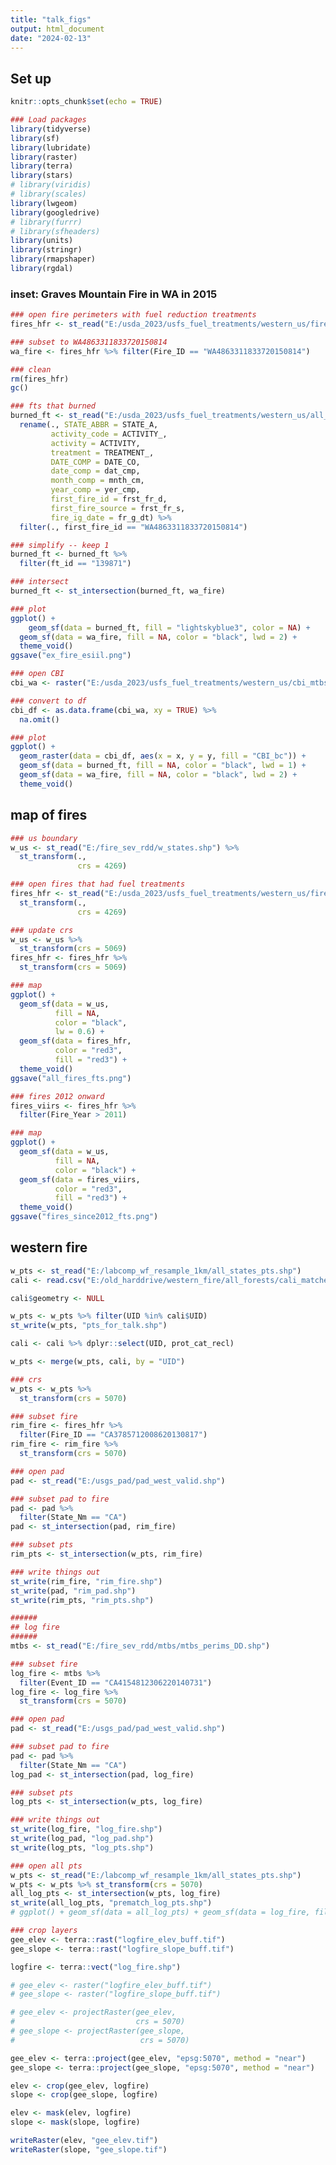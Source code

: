 ```yaml
---
title: "talk_figs"
output: html_document
date: "2024-02-13"
---
```


## Set up
```r
knitr::opts_chunk$set(echo = TRUE)

### Load packages
library(tidyverse)
library(sf)
library(lubridate)
library(raster)
library(terra)
library(stars)
# library(viridis)
# library(scales)
library(lwgeom)
library(googledrive)
# library(furrr)
# library(sfheaders)
library(units)
library(stringr)
library(rmapshaper)
library(rgdal)
```

### inset: Graves Mountain Fire in WA in 2015
```r
### open fire perimeters with fuel reduction treatments
fires_hfr <- st_read("E:/usda_2023/usfs_fuel_treatments/western_us/fires_haz_ft.shp") 

### subset to WA4863311833720150814
wa_fire <- fires_hfr %>% filter(Fire_ID == "WA4863311833720150814")

### clean
rm(fires_hfr)
gc()

### fts that burned
burned_ft <- st_read("E:/usda_2023/usfs_fuel_treatments/western_us/all_burned_fuel_treats_year_updated_polygons_fireID.shp") %>%
  rename(., STATE_ABBR = STATE_A,
         activity_code = ACTIVITY_,
         activity = ACTIVITY,
         treatment = TREATMENT_,
         DATE_COMP = DATE_CO,
         date_comp = dat_cmp,
         month_comp = mnth_cm,
         year_comp = yer_cmp,
         first_fire_id = frst_fr_d,
         first_fire_source = frst_fr_s,
         fire_ig_date = fr_g_dt) %>%
  filter(., first_fire_id == "WA4863311833720150814")

### simplify -- keep 1
burned_ft <- burned_ft %>%
  filter(ft_id == "139871")

### intersect
burned_ft <- st_intersection(burned_ft, wa_fire)

### plot
ggplot() +
    geom_sf(data = burned_ft, fill = "lightskyblue3", color = NA) +
  geom_sf(data = wa_fire, fill = NA, color = "black", lwd = 2) +
  theme_void()
ggsave("ex_fire_esiil.png")

### open CBI
cbi_wa <- raster("E:/usda_2023/usfs_fuel_treatments/western_us/cbi_mtbs_firedpy/WA4863311833720150814.tif")

### convert to df
cbi_df <- as.data.frame(cbi_wa, xy = TRUE) %>%
  na.omit() 

### plot
ggplot() +
  geom_raster(data = cbi_df, aes(x = x, y = y, fill = "CBI_bc")) +
  geom_sf(data = burned_ft, fill = NA, color = "black", lwd = 1) +
  geom_sf(data = wa_fire, fill = NA, color = "black", lwd = 2) +
  theme_void()
```

## map of fires
```r
### us boundary
w_us <- st_read("E:/fire_sev_rdd/w_states.shp") %>%
  st_transform(.,
               crs = 4269)

### open fires that had fuel treatments
fires_hfr <- st_read("E:/usda_2023/usfs_fuel_treatments/western_us/fires_haz_ft.shp") %>%
  st_transform(.,
               crs = 4269)

### update crs
w_us <- w_us %>%
  st_transform(crs = 5069)
fires_hfr <- fires_hfr %>%
  st_transform(crs = 5069)

### map
ggplot() +
  geom_sf(data = w_us, 
          fill = NA,
          color = "black",
          lw = 0.6) +
  geom_sf(data = fires_hfr,
          color = "red3",
          fill = "red3") +
  theme_void()
ggsave("all_fires_fts.png")

### fires 2012 onward
fires_viirs <- fires_hfr %>%
  filter(Fire_Year > 2011)

### map
ggplot() +
  geom_sf(data = w_us, 
          fill = NA,
          color = "black") +
  geom_sf(data = fires_viirs,
          color = "red3",
          fill = "red3") +
  theme_void()
ggsave("fires_since2012_fts.png")
```
## western fire
```r
w_pts <- st_read("E:/labcomp_wf_resample_1km/all_states_pts.shp")
cali <- read.csv("E:/old_harddrive/western_fire/all_forests/cali_matched_allvars.csv")

cali$geometry <- NULL

w_pts <- w_pts %>% filter(UID %in% cali$UID)
st_write(w_pts, "pts_for_talk.shp")

cali <- cali %>% dplyr::select(UID, prot_cat_recl)

w_pts <- merge(w_pts, cali, by = "UID")

### crs
w_pts <- w_pts %>%
  st_transform(crs = 5070)

### subset fire
rim_fire <- fires_hfr %>%
  filter(Fire_ID == "CA3785712008620130817")
rim_fire <- rim_fire %>%
  st_transform(crs = 5070)

### open pad 
pad <- st_read("E:/usgs_pad/pad_west_valid.shp")

### subset pad to fire
pad <- pad %>%
  filter(State_Nm == "CA")
pad <- st_intersection(pad, rim_fire)

### subset pts
rim_pts <- st_intersection(w_pts, rim_fire)

### write things out
st_write(rim_fire, "rim_fire.shp")
st_write(pad, "rim_pad.shp")
st_write(rim_pts, "rim_pts.shp")

######
## log fire
######
mtbs <- st_read("E:/fire_sev_rdd/mtbs/mtbs_perims_DD.shp") 

### subset fire
log_fire <- mtbs %>%
  filter(Event_ID == "CA4154812306220140731")
log_fire <- log_fire %>%
  st_transform(crs = 5070)

### open pad 
pad <- st_read("E:/usgs_pad/pad_west_valid.shp")

### subset pad to fire
pad <- pad %>%
  filter(State_Nm == "CA")
log_pad <- st_intersection(pad, log_fire)

### subset pts
log_pts <- st_intersection(w_pts, log_fire)

### write things out
st_write(log_fire, "log_fire.shp")
st_write(log_pad, "log_pad.shp")
st_write(log_pts, "log_pts.shp")

### open all pts
w_pts <- st_read("E:/labcomp_wf_resample_1km/all_states_pts.shp")
w_pts <- w_pts %>% st_transform(crs = 5070)
all_log_pts <- st_intersection(w_pts, log_fire)
st_write(all_log_pts, "prematch_log_pts.shp")
# ggplot() + geom_sf(data = all_log_pts) + geom_sf(data = log_fire, fill = NA)

### crop layers
gee_elev <- terra::rast("logfire_elev_buff.tif")
gee_slope <- terra::rast("logfire_slope_buff.tif")

logfire <- terra::vect("log_fire.shp")

# gee_elev <- raster("logfire_elev_buff.tif")
# gee_slope <- raster("logfire_slope_buff.tif")

# gee_elev <- projectRaster(gee_elev,
#                           crs = 5070)
# gee_slope <- projectRaster(gee_slope,
#                            crs = 5070)

gee_elev <- terra::project(gee_elev, "epsg:5070", method = "near")
gee_slope <- terra::project(gee_slope, "epsg:5070", method = "near")

elev <- crop(gee_elev, logfire)
slope <- crop(gee_slope, logfire)

elev <- mask(elev, logfire)
slope <- mask(slope, logfire)

writeRaster(elev, "gee_elev.tif")
writeRaster(slope, "gee_slope.tif")
```

